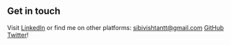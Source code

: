 ## Get in touch

Visit [LinkedIn](https://www.linkedin.com/in/sibi-vishtan-421151184)
or find me on other platforms: sibivishtantt@gmail.com
[GitHub](https://github.com/urstrulyvishtan) 
[Twitter](https://twitter.com/iam_vishtan)!
